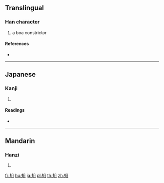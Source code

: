{{character info/new}}
==Translingual==

===Han character===
{{Han char|rn=142|rad=虫|as=04|sn=10|four=|canj=LIBMM}}

# a boa constrictor

====References====
* {{Han ref|kx=1078.230|dkj=32897|dj=1547.210|hdz=42838.110|uh=86A6|ud=34470}}

----

==Japanese==

===Kanji===
{{ja-kanji|grade=|rs=虫04}}

# {{defn|lang=ja|sort=虫04}}

====Readings====
* {{ja-readings|on=[[ぜん]] (zen), [[ねん]] (nen), [[ざん]] (zan), [[なん]] (nan), [[てん]] (ten)|kun=[[にしきへび]] (nishikihebi)|nanori=}}

----

==Mandarin==

===Hanzi===
{{cmn-hanzi|pin=[[rán]] ([[ran2]])|wg=jan<sup>2</sup>}}

# {{defn|lang=cmn|sort=虫04}}

[[fr:蚦]]
[[hu:蚦]]
[[ja:蚦]]
[[pl:蚦]]
[[th:蚦]]
[[zh:蚦]]